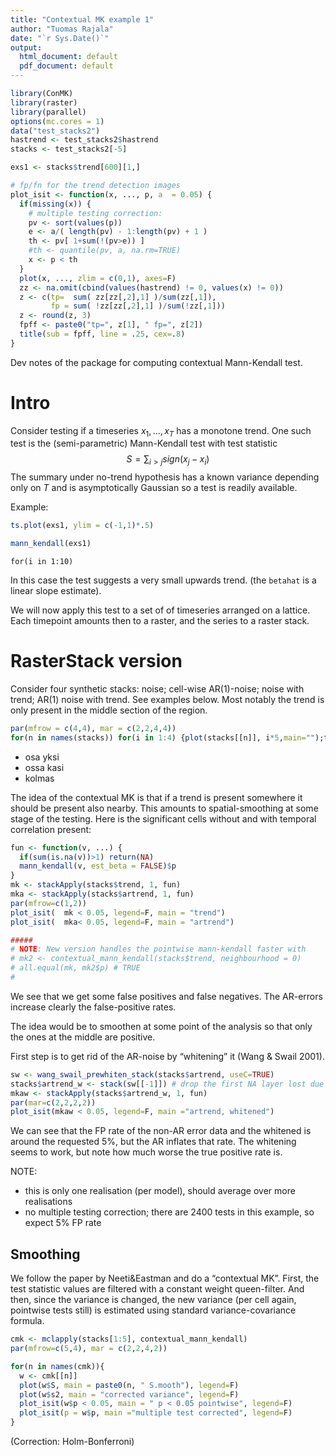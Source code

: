 ```yaml
---
title: "Contextual MK example 1"
author: "Tuomas Rajala"
date: "`r Sys.Date()`"
output:
  html_document: default
  pdf_document: default
---
```


```r
library(ConMK)
library(raster)
library(parallel)
options(mc.cores = 1)
data("test_stacks2")
hastrend <- test_stacks2$hastrend
stacks <- test_stacks2[-5]

exs1 <- stacks$trend[600][1,]

```



```r
# fp/fn for the trend detection images
plot_isit <- function(x, ..., p, a  = 0.05) {
  if(missing(x)) {
    # multiple testing correction: 
    pv <- sort(values(p))
    e <- a/( length(pv) - 1:length(pv) + 1 )
    th <- pv[ 1+sum(!(pv>e)) ]
    #th <- quantile(pv, a, na.rm=TRUE)
    x <- p < th
  }
  plot(x, ..., zlim = c(0,1), axes=F)
  zz <- na.omit(cbind(values(hastrend) != 0, values(x) != 0))
  z <- c(tp=  sum( zz[zz[,2],1] )/sum(zz[,1]), 
         fp = sum( !zz[zz[,2],1] )/sum(!zz[,1]))
  z <- round(z, 3)
  fpff <- paste0("tp=", z[1], " fp=", z[2]) 
  title(sub = fpff, line = .25, cex=.8)
}

```


Dev notes of the package for computing contextual Mann-Kendall test.

# Intro

Consider testing if a timeseries $x_1,...,x_T$ has a monotone trend. One such test is the (semi-parametric) Mann-Kendall test with test statistic
$$S = \sum_{i>j} sign(x_j-x_i)$$
The summary under no-trend hypothesis has a known variance depending only on $T$ and is asymptotically Gaussian so a test is readily available. 

Example: 

```r
ts.plot(exs1, ylim = c(-1,1)*.5)

mann_kendall(exs1)
```

```
for(i in 1:10)
```


In this case the test suggests a very small upwards trend. (the ```betahat``` is a linear slope estimate).

We will now apply this test to a set of of timeseries arranged on a lattice. Each timepoint amounts then to a raster, and the series to a raster stack. 

# RasterStack version

Consider four synthetic stacks: noise; cell-wise AR(1)-noise; noise with trend; AR(1) noise with trend. See examples below. Most notably the trend is only present in the middle section of the region.

```r
par(mfrow = c(4,4), mar = c(2,2,4,4))
for(n in names(stacks)) for(i in 1:4) {plot(stacks[[n]], i*5,main="");title(main = paste0(n, "   t=", i*5))}
```

* osa yksi
* ossa kasi
* kolmas


The idea of the contextual MK is that if a trend is present somewhere it should be present also nearby. This amounts to spatial-smoothing at some stage of the testing. Here is the significant cells without and with temporal correlation present:

```r
fun <- function(v, ...) {
  if(sum(is.na(v))>1) return(NA)
  mann_kendall(v, est_beta = FALSE)$p
}
mk <- stackApply(stacks$trend, 1, fun)
mka <- stackApply(stacks$artrend, 1, fun)
par(mfrow=c(1,2))
plot_isit(  mk < 0.05, legend=F, main = "trend")
plot_isit(  mka< 0.05, legend=F, main = "artrend")

#####
# NOTE: New version handles the pointwise mann-kendall faster with
# mk2 <- contextual_mann_kendall(stacks$trend, neighbourhood = 0)
# all.equal(mk, mk2$p) # TRUE
# 


```

We see that we get some false positives and false negatives. The AR-errors increase clearly the false-positive rates.

The idea would be to smoothen at some point of the analysis so that only the ones at the middle are positive.

First step is to get rid of the AR-noise by "whitening" it (Wang & Swail 2001).

```r
sw <- wang_swail_prewhiten_stack(stacks$artrend, useC=TRUE)
stacks$artrend_w <- stack(sw[[-1]]) # drop the first NA layer lost due to whitening
mkaw <- stackApply(stacks$artrend_w, 1, fun)
par(mar=c(2,2,2,2))
plot_isit(mkaw < 0.05, legend=F, main ="artrend, whitened")
```

We can see that the FP rate of the non-AR error data and the whitened is around the requested 5%, but the AR inflates that rate. The whitening seems to work, but note how much worse the true positive rate is.

NOTE:

* this is only one realisation (per model), should average over more realisations
* no multiple testing correction; there are 2400 tests in this example, so expect 5% FP rate


## Smoothing 

We follow the paper by Neeti&Eastman and do a "contextual MK". First, the test statistic values are filtered with a constant weight queen-filter. And then, since the variance is changed, the new variance (per cell again, pointwise tests still) is estimated using standard variance-covariance formula. <!--It will be interesting to see how the permutation version compares, as the computational cost is greatly increased in CMK due to the variance-covariance estimation. -->


```r
cmk <- mclapply(stacks[1:5], contextual_mann_kendall)
par(mfrow=c(5,4), mar = c(2,2,4,2))

for(n in names(cmk)){
  w <- cmk[[n]]
  plot(w$S, main = paste0(n, " S.mooth"), legend=F)
  plot(w$s2, main = "corrected variance", legend=F)
  plot_isit(w$p < 0.05, main = " p < 0.05 pointwise", legend=F)
  plot_isit(p = w$p, main ="multiple test corrected", legend=F)
}

```

(Correction: Holm-Bonferroni)

<!-- 


## Alternative approach: Permutations and global envelope tests

Summary is the same, MK sign sum. In the above test the asymptotic normality is used for $P_0$. Also, no multiple testing correction is applied. 

This time we estimate $P_0$ by permutations. Additionally, we apply multiple testing correction ysing the global envelope test.


```r
library(parallel)
#library(GET)

perm_stats <- function(s, nperm = 100) {
  nl <- nlayers(s)
  fun <- function(v,...) {
    if(sum(is.na(v))>1) return(NA)
    Ss <- ConMK:::c_mann_kendall_test(v)
    Ss$S
  }
  one <- function(r) values(Sr <- stackApply(r, 1, fun))
  v0 <- one(s)
  # goooo!
  perms <- sapply(1:nperm, function(a) sample(nl))
  vsim <- mclapply(1:nperm, function(i) one( s[[perms[,i]]] ))
  vsim <- do.call(cbind, vsim)
  N <- nrow(vsim)
  ok <- !is.na(v0)
  cs <- create_curve_set(list(r = (1:N)[ok], obs = v0[ok], sim_m = vsim[ok,]))
  #cr <- central_region(cs, coverage = .95)
  cr <- global_envelope_test(cs)
  # above raster
  rme <- rhi <- rlo <- s[[1]]
  rme[ok] <- cr$central
  rhi[ok] <- cr$hi
  rlo[ok] <- cr$lo
  rd <- setValues(s[[1]],v0)
  # do basic pointwise MC test as well
  mea <- rowMeans(vsim)
  mc_p <- rowMeans(abs(mea-vsim) > abs(mea-v0))
  mc <- setValues(s[[1]], mc_p)
  #
  quantiles <- stack(rhi, rme, rlo, rd, mc)
  names(quantiles) <- c("hi", "median", "lo", "data", "mc")
  quantiles
}

# run
pert <- perm_stats( stacks$trend, nperm = 1000 )
perat<- perm_stats( stacks$artrend, nperm = 1000 )
peratw<- perm_stats( stacks$artrend_w, nperm = 1000 )
```

```r
# 
par(mfrow = c(3,3))
pl <- list(trend = pert, artrend = perat, artrend_w = peratw)
for(n in names(pl)){
  p <- pl[[n]]
  plot_isit(p$mc < 0.05, main   = paste(n, " pointwise mad"))
  plot_isit(p$hi < p$data, main = paste(n, "GE data too high"))
  plot_isit(p$lo > p$data, main = paste(n, "GE data too low"))
}
```

Pointwise MC test results very similar to the earlier asymptotic test results, meaning that the MK test is validated. The global envelope test, here the extreme rank length 'erl', work better in terms of false positives but as typical true positive rate is decreased, quite drametically it seems from above 90% to 50%. The whitened data is tricky for the GE technique, TP falls to 16%. 


-->









